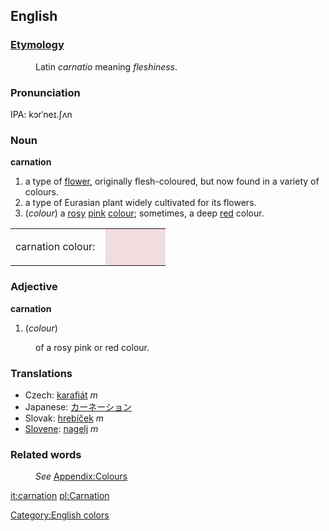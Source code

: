 ==English==
[[Category:English colors]]

===[[Etymology]]===
:Latin ''carnatio'' meaning ''fleshiness''.
===Pronunciation===
IPA: kɔrˈneɪ.ʃʌn

===Noun===
'''carnation'''
#a type of [[flower]], originally flesh-coloured, but now found in a variety of colours.
#a type of Eurasian plant widely cultivated for its flowers.
#(''colour'') a [[rose|rosy]] [[pink]] [[colour]]; sometimes, a deep [[red]] colour.
<table><tr><td>carnation colour: &nbsp;</td>
<td bgcolor="#F1DCDF" width="80">&nbsp; </td></tr></table>

===Adjective===
'''carnation'''
#(''colour'') 
:of a rosy pink or red colour.
===Translations===
*Czech: [[karafiát]]  ''m''
*Japanese: [[カーネーション]]
*Slovak: [[hrebíček]]  ''m''
*[[Slovene]]: [[nagelj]] ''m''
===Related words===
:''See'' [[Wiktionary_Appendix:Colours|Appendix:Colours]]

[[it:carnation]]
[[pl:Carnation]]